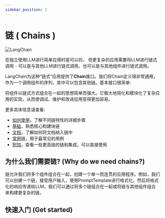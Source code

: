 ```yaml
---
sidebar_position: 2
---
```


# 链 ( Chains )

![LangChain](https://pica.zhimg.com/50/v2-56e8bbb52aa271012541c1fe1ceb11a2_r.gif 'LangChain中文网')


在独立使用LLM进行简单应用时是可以的，
但更复杂的应用需要将LLM进行链式调用 - 可以是与其他LLM进行链式调用，也可以是与其他组件进行链式调用。

LangChain为这种“链式”应用提供了**Chain**接口。我们将Chain定义得非常通用，作为一个调用组件的序列，其中可以包含其他链。基本接口很简单:


<BaseClass/>

将组件以链式方式组合在一起的思想简单而强大。它极大地简化和模块化了复杂应用的实现，从而使调试、维护和改进应用变得更加容易。

更多具体信息请查看:
- [如何使用](/docs/modules/chains/how_to/)，了解不同链特性的详细步骤
- [基础](/docs/modules/chains/foundational/)，熟悉核心构建块链
- [文档](/docs/modules/chains/document/)，了解如何将文档纳入链中
- [常用](/docs/modules/chains/popular/)链，用于最常见的用例
- [附加](/docs/modules/chains/additional/)，查看一些更高级的链和集成，可以直接使用

## 为什么我们需要链? (Why do we need chains?)

链允许我们将多个组件组合在一起，创建一个单一而连贯的应用程序。例如，我们可以创建一个链，接受用户输入，使用PromptTemplate进行格式化，然后将格式化的响应传递给LLM。我们可以通过将多个链组合在一起或将链与其他组件组合来构建更复杂的链。

## 快速入门 (Get started)


<GetStarted/>